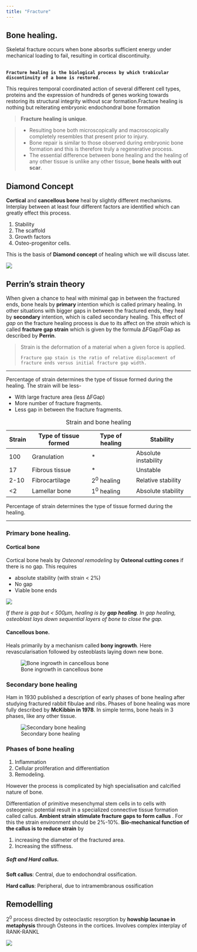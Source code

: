 ```yaml
---
title: "Fracture"
---
```


## Bone healing.

Skeletal fracture occurs when bone absorbs sufficient energy under mechanical loading to fail, resulting in cortical discontinuity.

\
**`Fracture healing is the biological process by which trabicular discontinuity of a bone is restored`**`.`

This requires temporal coordinated action of several different cell types, proteins and the expression of hundreds of genes working towards restoring its structural integrity without scar formation.Fracture healing is nothing but reiterating embryonic endochondral bone formation

> **Fracture healing is unique**.

> -   Resulting bone both microscopically and macroscopically completely resembles that present prior to injury.
> -   Bone repair is similar to those observed during embryonic bone formation and this is therefore truly a regenerative process.
> -   The essential difference between bone healing and the healing of any other tissue is unlike any other tissue, **bone heals with out scar**.

## Diamond Concept

**Cortical** and **cancellous bone** heal by slightly different mechanisms. Interplay between at least four different factors are identified which can greatly effect this process.

1.  Stability
2.  The scaffold
3.  Growth factors
4.  Osteo-progenitor cells.

This is the basis of **Diamond concept** of healing which we will discuss later.

![](/image/20.png)

## Perrin's strain theory

When given a chance to heal with minimal gap in between the fractured ends, bone heals by **primary** intention which is called primary healing. In other situations with bigger gaps in between the fractured ends, they heal by **secondary** intention, which is called secondary healing. This effect of *gap* on the fracture healing process is due to its affect on the *strain* which is called **fracture gap strain** which is given by the formula ∆FGap/FGap as described by **Perrin**.

> Strain is the deformation of a material when a given force is applied.
>
> `Fracture gap stain is the ratio of relative displacement of fracture ends versus initial fracture gap width.`

------------------------------------------------------------------------

Percentage of strain determines the type of tissue formed during the healing. The strain will be less-

-   With large fracture area (less ∆FGap)
-   More number of fracture fragments.
-   Less gap in between the fracture fragments.

| Strain | Type of tissue formed | Type of healing | Stability            |
|--------|-----------------------|-----------------|----------------------|
| 100    | Granulation           | \*              | Absolute instability |
| 17     | Fibrous tissue        | \*              | Unstable             |
| 2-10   | Fibrocartilage        | 2^0^ healing    | Relative stability   |
| \<2    | Lamellar bone         | 1^0^ healing    | Absolute stability   |

: Strain and bone healing

Percentage of strain determines the type of tissue formed during the healing.

------------------------------------------------------------------------

### Primary bone healing.

#### Cortical bone

Cortical bone heals by *Osteonal remodeling* by **Osteonal cutting cones** if there is no gap. This requires

-   absolute stability (with strain \< 2%)
-   No gap
-   Viable bone ends

![](/image/21.png)

*If there is gap but \< 500µm, healing is by **gap healing**. In gap healing, osteoblast lays down sequential layers of bone to close the gap.*

#### Cancellous bone.

Heals primarily by a mechanism called **bony ingrowth**. Here revascularisation followed by osteoblasts laying down new bone.

![Bone ingrowth in cancellous bone](/image/23.png)

### Secondary bone healing

Ham in 1930 published a description of early phases of bone healing after studying fractured rabbit fibulae and ribs. Phases of bone healing was more fully described by **McKibbin in 1978**. In simple terms, bone heals in 3 phases, like any other tissue.

![Secondary bone healing](/image/22.png)

### Phases of bone healing

1.  Inflammation
2.  Cellular proliferation and differentiation
3.  Remodeling.

However the process is complicated by high specialisation and calcified nature of bone.

Differentiation of primitive mesenchymal stem cells in to cells with osteogenic potential result in a specialized connective tissue formation called callus. **Ambient strain stimulate fracture gaps to form callus** . For this the strain environment should be 2%-10%. **Bio-mechanical function of the callus is to reduce strain** by

1.  increasing the diameter of the fractured area.
2.  Increasing the stiffness.

##### Soft and Hard callus.

**Soft callus**: Central, due to endochondral ossification.

**Hard callus**: Peripheral, due to intramembranous ossification

## Remodelling

2^0^ process directed by osteoclastic resorption by **howship lacunae in metaphysis** through Osteons in the cortices. Involves complex interplay of RANK-RANKL

![](/image/24.png)
